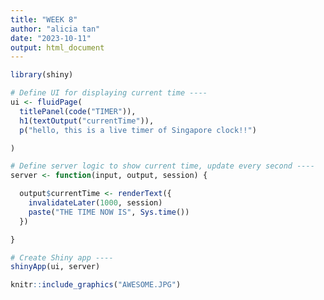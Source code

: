 ```yaml
---
title: "WEEK 8"
author: "alicia tan"
date: "2023-10-11"
output: html_document
---
```


```r
library(shiny)

# Define UI for displaying current time ----
ui <- fluidPage(
  titlePanel(code("TIMER")), 
  h1(textOutput("currentTime")),
  p("hello, this is a live timer of Singapore clock!!")

)

# Define server logic to show current time, update every second ----
server <- function(input, output, session) {

  output$currentTime <- renderText({
    invalidateLater(1000, session)
    paste("THE TIME NOW IS", Sys.time())
  })

}

# Create Shiny app ----
shinyApp(ui, server)
```

```r
knitr::include_graphics("AWESOME.JPG")
```

